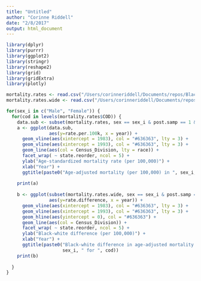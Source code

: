 ```yaml
---
title: "Untitled"
author: "Corinne Riddell"
date: "2/8/2017"
output: html_document
---
```


```r
library(dplyr)
library(purrr)
library(ggplot2)
library(stringr)
library(reshape2)
library(grid)
library(gridExtra)
library(plotly)
```

```r
mortality.rates <- read.csv("/Users/corinneriddell/Documents/repos/BlackWhiteMortalityGap/Data/mortality_rates.csv")
mortality.rates.wide <- read.csv("/Users/corinneriddell/Documents/repos/BlackWhiteMortalityGap/Data/mortality_rates_wide.csv")
```

```r
for(sex_i in c("Male", "Female")) {
  for(cod in levels(mortality.rates$COD)) {
    data.sub <- subset(mortality.rates, sex == sex_i & post.samp == 1 & COD == cod)
    a <- ggplot(data.sub, 
                aes(y=rate.per.100k, x = year)) + 
      geom_vline(aes(xintercept = 1983), col = "#636363", lty = 3) +
      geom_vline(aes(xintercept = 1993), col = "#636363", lty = 3) +
      geom_line(aes(col = Census_Division, lty = race)) +
      facet_wrap( ~ state.reorder, ncol = 5) +
      ylab("Age-standardized mortality rate (per 100,000)") +
      xlab("Year") + 
      ggtitle(paste0("Age-adjusted mortality (per 100,000) in ", sex_i, " for ", cod))
    
    print(a)
    
    b <- ggplot(subset(mortality.rates.wide, sex == sex_i & post.samp == 1 & COD == cod), 
                aes(y=rate.difference, x = year)) + 
      geom_vline(aes(xintercept = 1983), col = "#636363", lty = 3) +
      geom_vline(aes(xintercept = 1993), col = "#636363", lty = 3) +
      geom_hline(aes(yintercept = 0), col = "#636363") +
      geom_line(aes(col = Census_Division)) +
      facet_wrap( ~ state.reorder, ncol = 5) +
      ylab("Black-white difference (per 100,000)") +
      xlab("Year") + 
      ggtitle(paste0("Black-white difference in age-adjusted mortality (per 100,000) in ", 
                     sex_i, " for ", cod))
    print(b)
    
  }
}
```

